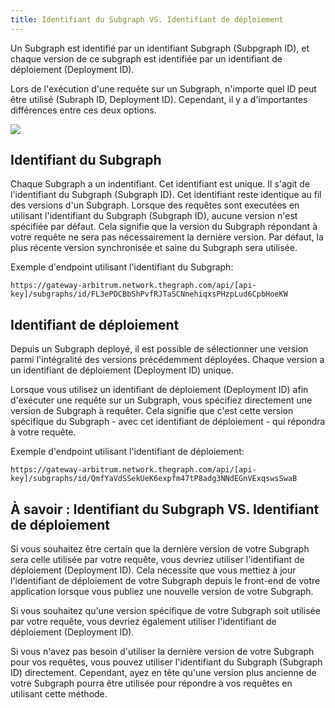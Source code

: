 ```yaml
---
title: Identifiant du Subgraph VS. Identifiant de déploiement
---
```


Un Subgraph est identifié par un identifiant Subgraph (Subpgraph ID), et chaque version de ce subgraph est identifiée par un identifiant de déploiement (Deployment ID).

Lors de l'exécution d'une requête sur un Subgraph, n'importe quel ID peut être utilisé (Subraph ID, Deployment ID). Cependant, il y a d'importantes différences entre ces deux options.

![](/img/subgraph-id-vs-deployment-id.png)

## Identifiant du Subgraph

Chaque Subgraph a un indentifiant. Cet identifiant est unique. Il s'agit de l'identifiant du Subgraph (Subgraph ID). Cet identifiant reste identique au fil des versions d'un Subgraph. Lorsque des requêtes sont executées en utilisant l'identifiant du Subgraph (Subgraph ID), aucune version n'est spécifiée par défaut. Cela signifie que la version du Subgraph répondant à votre requête ne sera pas nécessairement la dernière version. Par défaut, la plus récente version synchronisée et saine du Subgraph sera utilisée.

Exemple d'endpoint utilisant l'identifiant du Subgraph:

`https://gateway-arbitrum.network.thegraph.com/api/[api-key]/subgraphs/id/FL3ePDCBbShPvfRJTaSCNnehiqxsPHzpLud6CpbHoeKW`

## Identifiant de déploiement

Depuis un Subgraph deployé, il est possible de sélectionner une version parmi l'intégralité des versions précédemment déployées. Chaque version a un identifiant de déploiement (Deployment ID) unique.

Lorsque vous utilisez un identifiant de déploiement (Deployment ID) afin d'exécuter une requête sur un Subgraph, vous spécifiez directement une version de Subgraph à requêter. Cela signifie que c'est cette version spécifique du Subgraph - avec cet identifiant de déploiement - qui répondra à votre requête.

Exemple d'endpoint utilisant l'identifiant de déploiement:

`https://gateway-arbitrum.network.thegraph.com/api/[api-key]/subgraphs/id/QmfYaVdSSekUeK6expfm47tP8adg3NNdEGnVExqswsSwaB`

## À savoir : Identifiant du Subgraph VS. Identifiant de déploiement

Si vous souhaitez être certain que la dernière version de votre Subgraph sera celle utilisée par votre requête, vous devriez utiliser l'identifiant de déploiement (Deployment ID). Cela nécessite que vous mettiez à jour l'identifiant de déploiement de votre Subgraph depuis le front-end de votre application lorsque vous publiez une nouvelle version de votre Subgraph.

Si vous souhaitez qu'une version spécifique de votre Subgraph soit utilisée par votre requête, vous devriez également utiliser l'identifiant de déploiement (Deployment ID).

Si vous n'avez pas besoin d'utiliser la dernière version de votre Subgraph pour vos requêtes, vous pouvez utiliser l'identifiant du Subgraph (Subgraph ID) directement. Cependant, ayez en tête qu'une version plus ancienne de votre Subgraph pourra être utilisée pour répondre à vos requêtes en utilisant cette méthode.

